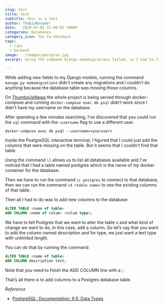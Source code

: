 ```yaml
---
slug: test
title: test
subtitle: this is a test
author: "FabioRosado"
date:   2020-07-02 22:00:02 +0000
categories: Databases
category_icon: fas fa-database
tags: 
  - tips
  - backend
image: ../images/postgres.jpg
excerpt: Using the command django makemigrations failed, so I had to figure out how to use psql on a docker container and add those columns manually.

---
```




While adding new fields to my Django models, running the command `manage.py makemigrations` didn’t create any migrations and I couldn’t do anything because the database table was missing those columns.

On [ThumbsUpNews](https://thumbsupnews.net) the whole project is being served through docker-compose and running `docker-compose exec db psql` didn’t work since I didn’t have my username on the database. 

After spending a few minutes searching, I’ve discovered that you could run the `sql` command with the `—username` flag to use a different user.

 `docker-compose exec db psql --username=<youruser>`

Inside the PostgreSQL interactive terminal, I figured that I could just add the columns that were missing on the table. But it seems that I couldn’t find that table.

Using the command `\l` allows us to list all databases available and I’ve noticed that I had a table named postgres which is the name of my docker container for the database.

Then we have to run the command `\c postgres` to connect to that database, then we can run the command `\d <table name>` to see the existing columns of that table.

Then all I had to do was to add new columns to the database.  

```sql
ALTER TABLE <name of table>
ADD COLUMN <name of colum> <colum type>;
```

We have to tell Postgres that we want to alter the table x and what kind of change we want to do, in this case, add a column. So let’s say that you want to add the column named  *description* and for type, we just want a text type with unlimited length.

You can do that by running the command:

```sql
ALTER TABLE <name of table>
ADD COLUMN description text;
```


Note that you need to finish the ADD COLUMN line with a `;`

That’s all there is to add columns to a Postgres database table.

_Reference_

- [PostgreSQL: Documentation: 9.5: Data Types](https://www.postgresql.org/docs/9.5/datatype.html)